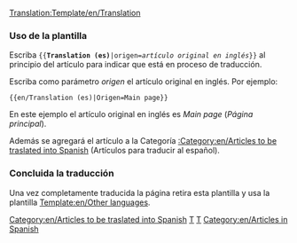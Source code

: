 <noinclude>[[Translation:Template/en/Translation]]</noinclude>{{en/Ambox| type  = style
| image = en/Translation.png
| text  = <strong>Este artículo se está traduciendo del original en inglés: <includeonly>[{{SERVER}}{{localurl:{{NAMESPACE}}:{{{origen}}}|action=view}} {{{origen}}}]</includeonly>.</strong><br/>
<p style="font-size: 90%">Puedes colaborar ayudando a su [{{SERVER}}{{localurl:{{NAMESPACE}}:{{PAGENAME}}|action=edit}} mejora en la redacción]. Usa el [[en/Wiki/Manual of Style|Manual de Estilo]] para una correcta edición.<br/>
Recuerda quitar esta plantilla una vez que el artículo haya sido correctamente traducido.</p>
}}
<includeonly>[[Category:en/Articles to be traslated into Spanish]]</includeonly><noinclude>
===Uso de la plantilla ===
Escriba <code><nowiki>{{</nowiki>'''Translation (es)'''|origen=''artículo original en inglés''<nowiki>}}</nowiki></code> al principio del artículo para indicar que está en proceso de traducción.
<p>Escriba como parámetro ''origen'' el artículo original en inglés. Por ejemplo:</p>
<pre>{{en/Translation (es)|Origen=Main page}}</pre>
En este ejemplo el artículo original en inglés es ''Main page'' (''Página principal'').
<p>Además se agregará el artículo a la Categoría [[:Category:en/Articles to be traslated into Spanish]] (Artículos para traducir al español).</p>

===Concluida la traducción===
Una vez completamente traducida la página retira esta plantilla y usa la plantilla [[Template:en/Other languages]].

[[Category:en/Templates|T]][[Category:en/Message boxes|T]][[Category:en/Articles in Spanish]]
</noinclude>